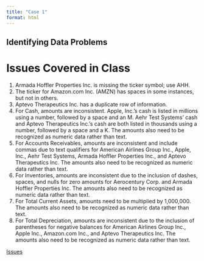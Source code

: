 ```yaml
---
title: "Case 1"
format: html
---
```

## Identifying Data Problems

# Issues Covered in Class

1. Armada Hoffler Properties Inc. is missing the ticker symbol; use AHH.
2. The ticker for Amazon.com Inc. (AMZN) has spaces in some instances, but not in others.
3. Aptevo Therapeutics Inc. has a duplicate row of information.
4. For Cash, amounts are inconsistent. Apple, Inc.’s cash is listed in millions using a number, followed by a space and an M. Aehr Test Systems’ cash and Aptevo Therapeutics Inc.’s cash are both listed in thousands using a number, followed by a space and a K. The amounts also need to be recognized as numeric data rather than text.
5. For Accounts Receivables, amounts are inconsistent and include commas due to text qualifiers for American Airlines Group Inc., Apple, Inc., Aehr Test Systems, Armada Hoffler Properties Inc., and Aptevo Therapeutics Inc. The amounts also need to be recognized as numeric data rather than text.
6. For Inventories, amounts are inconsistent due to the inclusion of dashes, spaces, and nulls for zero amounts for Aerocentury Corp. and Armada Hoffler Properties Inc. The amounts also need to be recognized as numeric data rather than text.
7. For Total Current Assets, amounts need to be multiplied by 1,000,000. The amounts also need to be recognized as numeric data rather than text.
8. For Total Depreciation, amounts are inconsistent due to the inclusion of parentheses for negative balances for American Airlines Group Inc., Apple Inc., Amazon.com Inc., and Aptevo Therapeutics Inc. The amounts also need to be recognized as numeric data rather than text.

[Issues](Case1.png)
